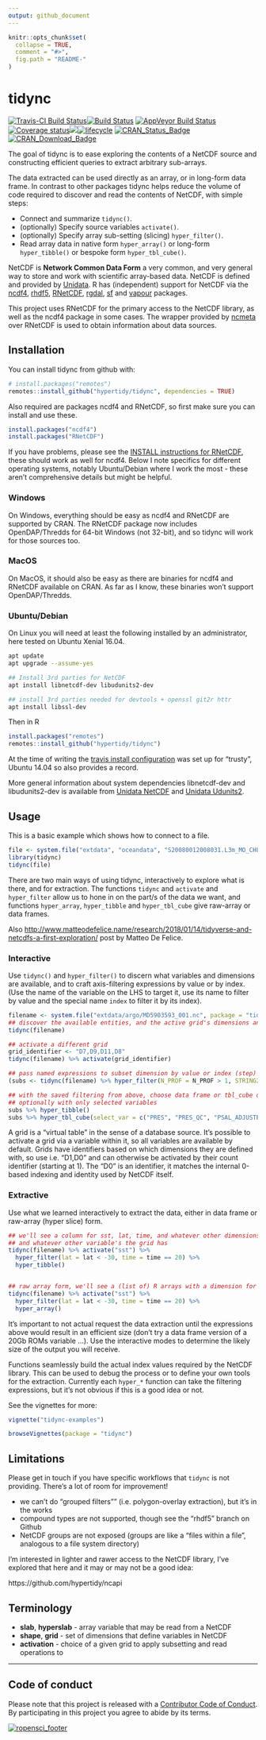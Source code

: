 ```yaml
---
output: github_document
---
```


<!-- README.md is generated from README.Rmd. Please edit that file -->

```r
knitr::opts_chunk$set(
  collapse = TRUE,
  comment = "#>",
  fig.path = "README-"
)
```

# tidync

[![Travis-CI Build Status](http://badges.herokuapp.com/travis/hypertidy/tidync?branch=master&env=BUILD_NAME=xenial_release&label=linux)](https://travis-ci.org/hypertidy/tidync)[![Build Status](http://badges.herokuapp.com/travis/hypertidy/tidync?branch=master&env=BUILD_NAME=osx_release&label=osx)](https://travis-ci.org/hypertidy/tidync) [![AppVeyor Build Status](https://ci.appveyor.com/api/projects/status/github/hypertidy/tidync?branch=master&svg=true)](https://ci.appveyor.com/project/mdsumner/tidync-3m5h7) [![Coverage status](https://codecov.io/gh/hypertidy/tidync/branch/master/graph/badge.svg)](https://codecov.io/github/hypertidy/tidync?branch=master)[![](https://badges.ropensci.org/174_status.svg)](https://github.com/ropensci/onboarding/issues/174)[![lifecycle](https://img.shields.io/badge/lifecycle-maturing-blue.svg)](https://www.tidyverse.org/lifecycle/#maturing) [![CRAN_Status_Badge](http://www.r-pkg.org/badges/version/tidync)](https://cran.r-project.org/package=tidync)[![CRAN_Download_Badge](http://cranlogs.r-pkg.org/badges/tidync)](https://cran.r-project.org/package=tidync)


The goal of tidync is to ease exploring the contents of a NetCDF source and constructing efficient 
queries to extract arbitrary sub-arrays. 

The data extracted can be used directly as an array, or in long-form data frame.
In contrast to other packages tidync helps reduce the volume of code required to
discover and read the contents of NetCDF, with simple steps:

* Connect and summarize `tidync()`.
* (optionally) Specify source variables `activate()`.
* (optionally) Specify array sub-setting (slicing) `hyper_filter()`.
* Read array data in native form `hyper_array()` or long-form `hyper_tibble()` or bespoke form `hyper_tbl_cube()`. 

NetCDF is **Network Common Data Form** a very common, and very general way to store and work with 
scientific array-based data. NetCDF is defined and provided by [Unidata](https://www.unidata.ucar.edu/software/netcdf/). R has (independent) support for NetCDF via the [ncdf4](https://CRAN.R-project.org/package=ncdf4), [rhdf5](https://bioconductor.org/packages/release/bioc/html/rhdf5.html), [RNetCDF](https://CRAN.R-project.org/package=RNetCDF), [rgdal](https://CRAN.R-project.org/package=rgdal), [sf](https://CRAN.R-project.org/package=sf) and [vapour](https://CRAN.R-project.org/package=vapour) packages. 

This project uses RNetCDF for the primary access to the NetCDF library, as well as the ncdf4 package in some cases. The wrapper provided by [ncmeta](https://CRAN.R-project.org/package=ncmeta) over RNetCDF is used to obtain information about data sources. 

## Installation

You can install tidync from github with:

```r
# install.packages("remotes")
remotes::install_github("hypertidy/tidync", dependencies = TRUE)
```

Also required are packages ncdf4 and RNetCDF, so first make sure you can install and use these. 

```r
install.packages("ncdf4")
install.packages("RNetCDF")
```

If you have problems, please see the [INSTALL instructions for RNetCDF](https://CRAN.R-project.org/package=RNetCDF/INSTALL), these should work as well for ncdf4. Below I note specifics for different operating systems, notably Ubuntu/Debian where I work the most - these aren't comprehensive details but might be helpful.

### Windows

On Windows, everything should be easy as ncdf4 and RNetCDF are supported by CRAN. The RNetCDF package now includes OpenDAP/Thredds for 64-bit Windows (not 32-bit), and so tidync will work for those sources too. 

### MacOS

On MacOS, it should also be easy as there are binaries for ncdf4 and RNetCDF available on CRAN. As far as I know, these binaries won't support OpenDAP/Thredds. 

### Ubuntu/Debian

On Linux you will need at least the following installed by an administrator,
here tested on Ubuntu Xenial 16.04. 

```bash
apt update 
apt upgrade --assume-yes

## Install 3rd parties for NetCDF
apt install libnetcdf-dev libudunits2-dev

## install 3rd parties needed for devtools + openssl git2r httr
apt install libssl-dev
```

Then in R

```R
install.packages("remotes")
remotes::install_github("hypertidy/tidync")
```

 At the time of writing the [travis install configuration](https://github.com/hypertidy/tidync/blob/master/.travis.yml) was set up for "trusty", Ubuntu 14.04 so also provides a record. 

More general information about system dependencies libnetcdf-dev and libudunits2-dev is available from [Unidata NetCDF](https://www.unidata.ucar.edu/software/netcdf/docs/getting_and_building_netcdf.html) and [Unidata Udunits2](https://www.unidata.ucar.edu/software/udunits/udunits-current/doc/udunits/udunits2.html#Installation). 


## Usage

This is a basic example which shows how to connect to a file. 

```r
file <- system.file("extdata", "oceandata", "S20080012008031.L3m_MO_CHL_chlor_a_9km.nc", package = "tidync")
library(tidync)
tidync(file) 
```

There are two main ways of using tidync, interactively to explore what is there, and for extraction. The functions
`tidync` and `activate` and `hyper_filter` allow us to hone in on the part/s of the data we want, and functions `hyper_array`, `hyper_tibble` and `hyper_tbl_cube` give raw-array or data frames. 

Also [http://www.matteodefelice.name/research/2018/01/14/tidyverse-and-netcdfs-a-first-exploration/](this blog) post by Matteo De Felice. 

### Interactive

Use `tidync()` and `hyper_filter()` to discern what variables and dimensions are available, and to craft axis-filtering
expressions by value or by index. (Use the name of the variable on the LHS to target it, use its name to filter by value and the special name `index` to filter it by its index). 

```r
filename <- system.file("extdata/argo/MD5903593_001.nc", package = "tidync")
## discover the available entities, and the active grid's dimensions and variables
tidync(filename)

## activate a different grid
grid_identifier <- "D7,D9,D11,D8"
tidync(filename) %>% activate(grid_identifier)

## pass named expressions to subset dimension by value or index (step)
(subs <- tidync(filename) %>% hyper_filter(N_PROF = N_PROF > 1, STRING256 = index > 10))

## with the saved filtering from above, choose data frame or tbl_cube output
## optionally with only selected variables
subs %>% hyper_tibble()
subs %>% hyper_tbl_cube(select_var = c("PRES", "PRES_QC", "PSAL_ADJUSTED"))
```


A grid is a "virtual table" in the sense of a database source. It's possible to activate a grid via a variable within it, so all variables are available by default. Grids have identifiers based on which dimensions they are defined with, so use i.e. "D1,D0" and can otherwise be activated by their count identifier (starting at 1). The "D0" is an identifier, it matches the internal 0-based indexing and identity used by NetCDF itself. 

### Extractive

Use what we learned interactively to extract the data, either in data frame or raw-array (hyper slice) form. 

```r
## we'll see a column for sst, lat, time, and whatever other dimensions sst has
## and whatever other variable's the grid has
tidync(filename) %>% activate("sst") %>% 
  hyper_filter(lat = lat < -30, time = time == 20) %>% 
  hyper_tibble()


## raw array form, we'll see a (list of) R arrays with a dimension for each seen by tidync(filename) %>% activate("sst"")
tidync(filename) %>% activate("sst") %>% 
  hyper_filter(lat = lat < -30, time = time == 20) %>% 
  hyper_array()

```

It's important to not actual request the data extraction until the expressions above would result in an efficient size (don't try a data frame version of a 20Gb ROMs variable ...). Use the interactive modes to determine the likely size of the output you will receive. 

Functions seamlessly build the actual index values required by the NetCDF library. This can be used to debug the process or to define your own tools for the extraction. Currently each `hyper_*` function can take the filtering expressions, but it's not obvious if this is a good idea or not. 


See the vignettes for more: 

```R
vignette("tidync-examples")

browseVignettes(package = "tidync")
```

## Limitations

Please get in touch if you have specific workflows that `tidync` is not providing. There's a lot of room for improvement!

* we can't do "grouped filters"" (i.e. polygon-overlay extraction), but it's in the works
* compound types are not supported, though see the "rhdf5" branch on Github
* NetCDF groups are not exposed (groups are like a "files within a file", analogous to a file system directory)

I'm interested in lighter and rawer access to the NetCDF library, I've explored that here and it may or may not be a good idea:

https://github.com/hypertidy/ncapi

## Terminology

* **slab**, **hyperslab** - array variable that may be read from a NetCDF 
* **shape**, **grid** - set of dimensions that define variables in NetCDF
* **activation** - choice of a given grid to apply subsetting and read operations to


---

## Code of conduct

Please note that this project is released with a [Contributor Code of Conduct](CONDUCT.md). By participating in this project you agree to abide by its terms.



[![ropensci_footer](https://ropensci.org/public_images/ropensci_footer.png)](https://ropensci.org)
